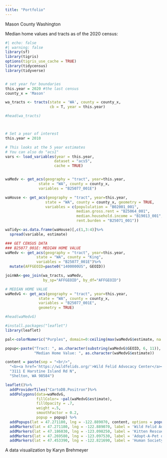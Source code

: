 ---
title: "Portfolio"
---

Mason County Washington

Median home values and tracts as of the 2020 census:

```{r}
#| echo: false
#| warning: false
library(sf)
library(tigris)
options(tigris_use_cache = TRUE)
library(tidycensus)
library(tidyverse)


# set year for boundaries 
this.year = 2020 #the last census
county_x = 'Mason'

wa_tracts <- tracts(state = 'WA', county = county_x, 
                    cb = T, year = this.year)

#head(wa_tracts)



# Set a year of interest
this.year = 2010

# This looks at the 5 year estimates
# You can also do "acs1"
vars <- load_variables(year = this.year,
                      dataset = "acs5",
                      cache = TRUE)


waMedv <- get_acs(geography = "tract", year=this.year,
               state = "WA", county = county_x,
               variables = "B25077_001E")

waHouse <- get_acs(geography = "tract", year=this.year,
                  state = "WA", county = county_x, geometry = TRUE,
                  variables = c(popululation = "B02001_001",
                                median.gross.rent = "B25064_001",
                                median.household.income = "B19013_001",
                                rent.burden = "B25071_001"))

waTidy<-as.data.frame(waHouse)[,c(1,3:4)]%>%
  spread(variable, estimate)

### GET CENSUS DATA
### B25077_001E: MEDIAN HOME VALUE
waMedv <- get_acs(geography = "tract", year=this.year,
              state = "WA", county = "King",
              variables = "B25077_001E")%>%
  mutate(AFFGEOID=paste0("1400000US", GEOID))

joinWA<-geo_join(wa_tracts, waMedv, 
                 by_sp="AFFGEOID", by_df="AFFGEOID")

# MEDIAN HOME VALUE
waMedvG <- get_acs(geography = "tract", year=this.year,
               state = "WA", county = county_x,
               variables = "B25077_001E", 
               geometry = TRUE)

#head(waMedvG)

#install.packages("leaflet")
library(leaflet)

pal<-colorNumeric("Purples", domain=0:ceiling(max(waMedvG$estimate, na.rm=TRUE)))

popup<-paste("Tract: ", as.character(substring(waMedvG$GEOID, 6, 11)), "<br>",
             "Median Home Value: ", as.character(waMedvG$estimate))

content = paste(sep = "<br/>",
  "<b><a href='https://wildfelids.org/'>Wild Felid Advocacy Center</a></b>",
  "3111 E Harstine Island Rd N",
  "Shelton, WA 98584")

leaflet()%>%
  addProviderTiles("CartoDB.Positron")%>%
  addPolygons(data=waMedvG,
              fillColor= ~pal(waMedvG$estimate),
              fillOpacity = .7,
              weight =.5,
              smoothFactor = 0.2,
              popup = popup) %>%
  addPopups(lat = 47.271180, lng = -122.889070, content, options = popupOptions(closeButton = FALSE)) %>%
  addMarkers(lat = 47.271180, lng = -122.889070, label = 'Wild Felid Advocacy Center') %>%
  addMarkers(lat = 47.186030, lng = -123.098250, label = 'Kitten Rescue of Mason County') %>%
  addMarkers(lat = 47.269580, lng = -123.097530, label = 'Adopt-A-Pet of Shelton, Washington') %>%
  addMarkers(lat = 47.453390, lng = -122.821690, label = 'Human Society of Mason County') 


```

A data visualization by Karyn Brehmeyer

